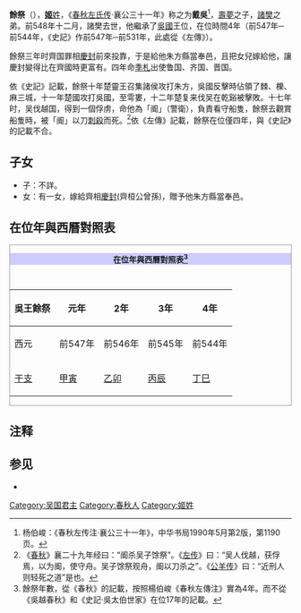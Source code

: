 {{Emperorcn box
|圖像=
|名稱=餘祭
|謚號=安王
|陵墓=不詳
|政權=[[吳國|吳國]]
|出生日期=？
|逝世日期=前544年
|在位=前547年─前544年
|父=[[壽夢|壽夢]]
|母=不詳
}}
'''餘祭'''（{{bd|？||前544年||catIdx=J}}），[[姬姓|'''姬'''姓]]，《[[春秋左氏传|春秋左氏传]]·襄公三十一年》称之为'''戴吳'''<ref>杨伯峻：《春秋左传注·襄公三十一年》，中华书局1990年5月第2版，第1190页。</ref>，[[壽夢|壽夢]]之子，[[諸樊|諸樊]]之弟。前548年十二月，諸樊去世，他繼承了[[吳國|吳國]]王位，在位時間4年（前547年─前544年，《史記》作前547年─前531年，此處從《左傳》）。

餘祭三年时齊国罪相[[慶封|慶封]]前來投靠，于是給他朱方縣當奉邑，且把女兒嫁給他，讓慶封變得比在齊國時更富有。四年命[[季札|季札]]出使鲁国、齐国、晋国。

依《史記》記載，餘祭十年楚靈王召集諸侯攻打朱方，吳國反擊時佔領了棘、櫟、麻三城，十一年楚國攻打吳國，至雩婁，十二年楚复来伐吴在乾谿被擊敗。十七年时，吴伐越国，得到一個俘虏，命他為「阍」（警衛），負責看守船隻，餘祭去觀賞船隻時，被「阍」以刀[[刺殺|刺殺]]而死。<ref>《[[春秋_(史书)|春秋]]》襄二十九年经曰：“阍杀吴子馀祭”。《[[左传|左传]]》曰：“吴人伐越，获俘焉，以为阍，使守舟。吴子馀祭观舟，阍以刀杀之”。《[[公羊传|公羊传]]》曰：“近刑人则轻死之道”是也。</ref>依《左傳》記載，餘祭在位僅四年，與《史記》的記載不合。

==子女==
*子：不詳。
*女：有一女，嫁給齊相[[慶封|慶封]](齊桓公曾孫)，贈予他朱方縣當奉邑。

== 在位年與西曆對照表 ==
<div class="NavFrame" style="clear: both; border: 1px solid #999; margin: 0.5em auto;">
<div class="NavHead" style="background-color: #CCCCFF; font-size: 100%; border-left: 3em soli; text-align: center; font-weight: bold;">在位年與西曆對照表<ref>餘祭年數，從《春秋》的記載，按照楊伯峻《春秋左傳注》實為4年。而不從《吳越春秋》和《史記·吳太伯世家》在位17年的記載。</ref>
</div>
<div class="NavContent" style="padding: 1em 0 0 0; font-size: 100%; text-align: center;">
{| class="wikitable" style="text-align:center;"
|-
!吳王餘祭||元年||2年||3年||4年
|-
!西元
|前547年||前546年||前545年||前544年
|-
![[干支|干支]]
|[[甲寅|甲寅]]||[[乙卯|乙卯]]||[[丙辰|丙辰]]||[[丁巳|丁巳]]
|}

</div></div>

==注释==
<div class="references-small">
<references />
</div>
== 参见 ==

* {{Wikisource history|史記|031|餘祭}}

{{中国皇帝|兄[[諸樊|諸樊]]|弟[[馀眛|馀眛]] |[[吳國君主|吳國君主]]|前547年—前544年}}
{{吴国君主| 本人=餘祭 | 时间 =前547年—前544年 | 之前=兄[[諸樊|諸樊]] | 之后=弟[[馀眛|馀眛]] }}

[[Category:吴国君主|Category:吴国君主]]
[[Category:春秋人|Category:春秋人]]
[[Category:姬姓|Category:姬姓]]